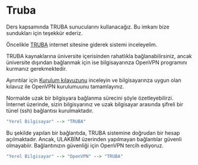 # Truba

Ders kapsamında TRUBA sunucularını kullanacağız. Bu imkanı bize sundukları için teşekkür ederiz.

Öncelikle [TRUBA](https://docs.truba.gov.tr/index.html) internet sitesine giderek sistemi inceleyelim.

TRUBA kaynaklarına üniversite içerisinden rahatlıkla bağlanabilirsiniz, ancak üniversite dışından bağlanmak için ise bilgisayarınza OpenVPN programını kurmanız gerekmektedir. 

Ayrıntılar için [Kurulum kılavuzunu](https://docs.truba.gov.tr/TRUBA/kullanici-el-kitabi/open-vpn/index.html) inceleyin ve bilgisayarınza uygun olan kılavuz ile OpenVPN kurulumuunu tamamlayınız.

Normalde uzak bir bilgisyara bağlanma sürecini şöyle özetleyebilirzi. İnternet üzerinde, sizin bilgisyarınız ve uzak bilgisayar arasında şifreli bir tünel (ssh) bağlantısı kurulmaktadır.

```{dot}
"Yerel Bilgisayar" --> "TRUBA"
```

Bu şekilde yapılan bir bağlantıda, TRUBA sistemine doğrudan bir hesap açılmaktadır. Ancak, ULAKBİM üzerinden yapılmayan bağlantılar güvenli olmayabiir. Bağlantınızın güvenliği için OpenVPN tercih ediyoruz.

```{dot}
"Yerel Bilgisayar" --> "OpenVPN" --> "TRUBA"
```
